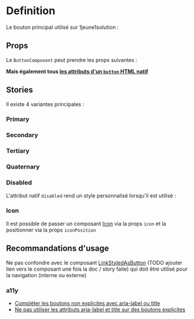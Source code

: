 
<Meta of={ButtonComponentStories} />

# Definition

Le bouton principal utilisé sur 1jeune1solution :
<Primary/>

## Props

Le `ButtonComponent` peut prendre les props suivantes :

<Controls />

**Mais également tous [les attributs d'un `button` HTML natif](https://developer.mozilla.org/en-US/docs/Web/HTML/Element/button)**

## Stories

Il existe 4 variantes principales :

### Primary
<Canvas of={ButtonComponentStories.Primary}/>

### Secondary
<Canvas of={ButtonComponentStories.Secondary}/>

### Tertiary
<Canvas of={ButtonComponentStories.Tertiary}/>

### Quaternary
<Canvas of={ButtonComponentStories.Quaternary}/>


### Disabled
L'attribut natif `disabled` rend un style personnalisé lorsqu'il est utilisé :
<Canvas of={ButtonComponentStories.Disabled}/>

### Icon
Il est possible de passer un composant [Icon](?path=/story/components-icon--example)
via la props `icon` et la positionner via la props `iconPosition`
<Canvas of={ButtonComponentStories.WithIcon}/>

## Recommandations d'usage

Ne pas confondre avec le composant [LinkStyledAsButton](?path=/story/components-linkstyledasbutton--as-primary-button) (TODO ajouter lien vers le composant une fois la doc / story faite) qui doit être utilisé pour la navigation (interne ou externe)

### a11y

- [Compléter les boutons non explicites avec aria-label ou title](https://www.accede-web.com/notices/html-et-css/liens-et-boutons/completer-les-liens-et-les-boutons-non-explicites-avec-aria-label-ou-title/)
- [Ne pas utiliser les attributs aria-label et title sur des boutons explicites](https://www.accede-web.com/notices/html-et-css/liens-et-boutons/ne-pas-utiliser-les-attributs-aria-label-et-title-sur-des-liens-ou-boutons-explicites/)


